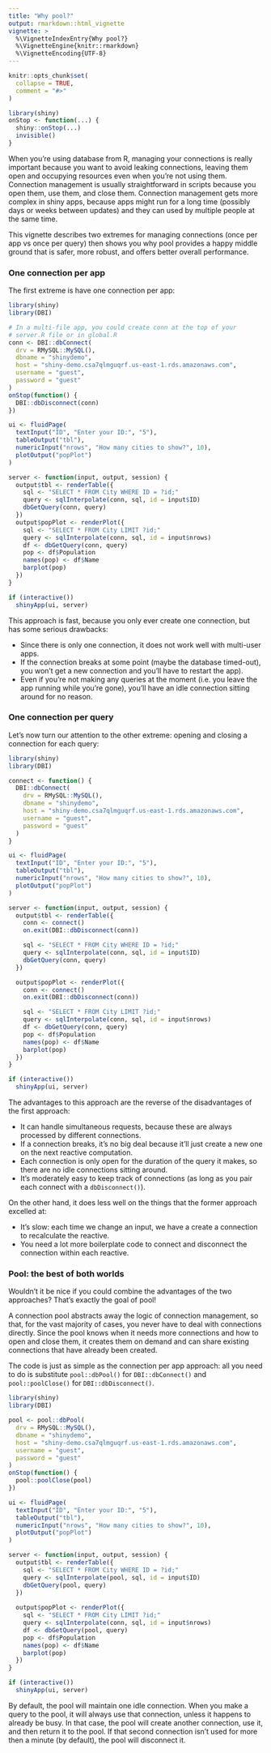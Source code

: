 ```yaml
---
title: "Why pool?"
output: rmarkdown::html_vignette
vignette: >
  %\VignetteIndexEntry{Why pool?}
  %\VignetteEngine{knitr::rmarkdown}
  %\VignetteEncoding{UTF-8}
---
```


```r
knitr::opts_chunk$set(
  collapse = TRUE,
  comment = "#>"
)

library(shiny)
onStop <- function(...) {
  shiny::onStop(...)
  invisible()
}
```

When you're using database from R, managing your connections is really important because you want to avoid leaking connections, leaving them open and occupying resources even when you're not using them.
Connection management is usually straightforward in scripts because you open them, use them, and close them.
Connection management gets more complex in shiny apps, because apps might run for a long time (possibly days or weeks between updates) and they can used by multiple people at the same time.

This vignette describes two extremes for managing connections (once per app vs once per query) then shows you why pool provides a happy middle ground that is safer, more robust, and offers better overall performance.

### One connection per app

The first extreme is have one connection per app:

```r
library(shiny)
library(DBI)

# In a multi-file app, you could create conn at the top of your 
# server.R file or in global.R
conn <- DBI::dbConnect(
  drv = RMySQL::MySQL(),
  dbname = "shinydemo",
  host = "shiny-demo.csa7qlmguqrf.us-east-1.rds.amazonaws.com",
  username = "guest",
  password = "guest"
)
onStop(function() {
  DBI::dbDisconnect(conn)
})

ui <- fluidPage(
  textInput("ID", "Enter your ID:", "5"),
  tableOutput("tbl"),
  numericInput("nrows", "How many cities to show?", 10),
  plotOutput("popPlot")
)

server <- function(input, output, session) {
  output$tbl <- renderTable({
    sql <- "SELECT * FROM City WHERE ID = ?id;"
    query <- sqlInterpolate(conn, sql, id = input$ID)
    dbGetQuery(conn, query)
  })
  output$popPlot <- renderPlot({
    sql <- "SELECT * FROM City LIMIT ?id;"
    query <- sqlInterpolate(conn, sql, id = input$nrows)
    df <- dbGetQuery(conn, query)
    pop <- df$Population
    names(pop) <- df$Name
    barplot(pop)
  })
}

if (interactive())
  shinyApp(ui, server)
```

This approach is fast, because you only ever create one connection, but has some serious drawbacks:

-   Since there is only one connection, it does not work well with multi-user apps.
-   If the connection breaks at some point (maybe the database timed-out), you won't get a new connection and you'll have to restart the app).
-   Even if you're not making any queries at the moment (i.e. you leave the app running while you're gone), you'll have an idle connection sitting around for no reason.

### One connection per query

Let's now turn our attention to the other extreme: opening and closing a connection for each query:

```r
library(shiny)
library(DBI)

connect <- function() {
  DBI::dbConnect(
    drv = RMySQL::MySQL(),
    dbname = "shinydemo",
    host = "shiny-demo.csa7qlmguqrf.us-east-1.rds.amazonaws.com",
    username = "guest",
    password = "guest"
  )
}

ui <- fluidPage(
  textInput("ID", "Enter your ID:", "5"),
  tableOutput("tbl"),
  numericInput("nrows", "How many cities to show?", 10),
  plotOutput("popPlot")
)

server <- function(input, output, session) {
  output$tbl <- renderTable({
    conn <- connect()
    on.exit(DBI::dbDisconnect(conn))

    sql <- "SELECT * FROM City WHERE ID = ?id;"
    query <- sqlInterpolate(conn, sql, id = input$ID)
    dbGetQuery(conn, query)
  })

  output$popPlot <- renderPlot({
    conn <- connect()
    on.exit(DBI::dbDisconnect(conn))

    sql <- "SELECT * FROM City LIMIT ?id;"
    query <- sqlInterpolate(conn, sql, id = input$nrows)
    df <- dbGetQuery(conn, query)
    pop <- df$Population
    names(pop) <- df$Name
    barplot(pop)
  })
}

if (interactive())
  shinyApp(ui, server)
```

The advantages to this approach are the reverse of the disadvantages of the first approach:

-   It can handle simultaneous requests, because these are always processed by different connections.
-   If a connection breaks, it's no big deal because it'll just create a new one on the next reactive computation.
-   Each connection is only open for the duration of the query it makes, so there are no idle connections sitting around.
-   It's moderately easy to keep track of connections (as long as you pair each connect with a `dbDisconnect()`).

On the other hand, it does less well on the things that the former approach excelled at:

-   It's slow: each time we change an input, we have a create a connection to recalculate the reactive.
-   You need a lot more boilerplate code to connect and disconnect the connection within each reactive.

### Pool: the best of both worlds

Wouldn't it be nice if you could combine the advantages of the two approaches?
That's exactly the goal of pool!

A connection pool abstracts away the logic of connection management, so that, for the vast majority of cases, you never have to deal with connections directly.
Since the pool knows when it needs more connections and how to open and close them, it creates them on demand and can share existing connections that have already been created.

The code is just as simple as the connection per app approach: all you need to do is substitute `pool::dbPool()` for `DBI::dbConnect()` and `pool::poolClose()` for `DBI::dbDisconnect()`.

```r
library(shiny)
library(DBI)

pool <- pool::dbPool(
  drv = RMySQL::MySQL(),
  dbname = "shinydemo",
  host = "shiny-demo.csa7qlmguqrf.us-east-1.rds.amazonaws.com",
  username = "guest",
  password = "guest"
)
onStop(function() {
  pool::poolClose(pool)
})

ui <- fluidPage(
  textInput("ID", "Enter your ID:", "5"),
  tableOutput("tbl"),
  numericInput("nrows", "How many cities to show?", 10),
  plotOutput("popPlot")
)

server <- function(input, output, session) {
  output$tbl <- renderTable({
    sql <- "SELECT * FROM City WHERE ID = ?id;"
    query <- sqlInterpolate(pool, sql, id = input$ID)
    dbGetQuery(pool, query)
  })
  
  output$popPlot <- renderPlot({
    sql <- "SELECT * FROM City LIMIT ?id;"
    query <- sqlInterpolate(conn, sql, id = input$nrows)
    df <- dbGetQuery(pool, query)
    pop <- df$Population
    names(pop) <- df$Name
    barplot(pop)
  })
}

if (interactive())
  shinyApp(ui, server)
```

By default, the pool will maintain one idle connection.
When you make a query to the pool, it will always use that connection, unless it happens to already be busy.
In that case, the pool will create another connection, use it, and then return it to the pool.
If that second connection isn't used for more then a minute (by default), the pool will disconnect it.
